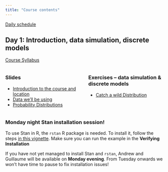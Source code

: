 ```yaml
---
title: "Course contents"
---
```


[Daily schedule](topics/schedule)

## Day 1: Introduction, data simulation, discrete models

[Course Syllabus](PlanDeCoursBIO709.pdf)

:::: {.columns}

::: {.column width="50%"}

### Slides
* [Introduction to the course and location](slides/00_Introduction)
* [Data we'll be using](slides/01_Data)
* [Probability Distributions](slides/02_5_Distribution)

:::

::: {.column width="50%"}

### Exercises -- data simulation & discrete models
* [Catch a wild Distribution](topics/00_distributions)

:::

::::

:::{.callout-important}
### Monday night Stan installation session! 
To use Stan in R, the `rstan` R package is needed. To install it, follow the steps [in this vignette](https://github.com/stan-dev/rstan/wiki/RStan-Getting-Started). Make sure you can run the example in the **Verifying Installation**

If you have not yet managed to install Stan and `rstan`, Andrew and Guillaume will be available on **Monday evening**. From Tuesday onwards we won't have time to pause to fix installation issues!
:::
<!--

## DAY 2: Intro to Stan and Regression

:::: {.columns}

::: {.column width="50%"}
### Slides
* [Bayesian and MCMC](slides/02_Bayesian)
* [Stan and HMC](slides/03_Stan)
* [Linear models](slides/04_Linear_model)

:::

::: {.column width="50%"}
### Exercises
* [Simulation and model fitting in Stan](topics/01_simulation)
* [Discrete predictors](topics/discrete_predictor)
* [Linear regression](topics/02_regression)

:::

::::

## Day 3: Hierarchical models

:::: {.columns}

::: {.column width="50%"}
### Slides
* [Simple hierarchical models](slides/06_Simple_hierarchical_model)
* [Complex hierarchical models](slides/08_Complex_hierarchical_model)

:::

::: {.column width="50%"}
### Exercises

* [Intercept-Only Model (and tidybayes discussion)](topics/intercept_only)
* [Hierarchy on the intercept](topics/03_one_random_effect)
* [Hierarchy on the slope](topics/correlated_effects)

:::

::::

## Day 4: Constrained models: Gaussian processes

:::: {.columns}

::: {.column width="50%"}

* [Slides](slides/09_Gaussian_process)

:::

::: {.column width="50%"}
* [A Practical demonstration in Stan](topics/04_gp)
:::

::::
-->
